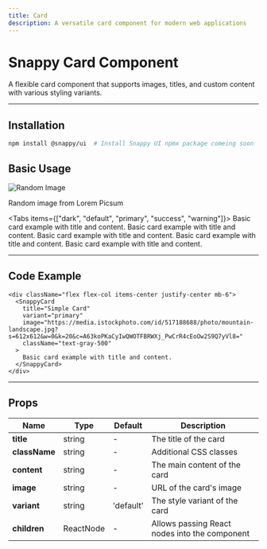 ```yaml
---
title: Card
description: A versatile card component for modern web applications
---
```



# Snappy Card Component

A flexible card component that supports images, titles, and custom content with various styling variants.

---


## Installation

```bash
npm install @snappy/ui  # Install Snappy UI npmx package comeing soon

```

## Basic Usage

<div className="flex flex-col items-center justify-center mb-6 border-1 border-zinc-800 rounded-lg py-5">
  <SnappyCard
    title="Image Card"
    variant="dark"
  >
    <img src="https://picsum.photos/300/200" alt="Random Image" className="rounded-lg"/>
    <p>Random image from Lorem Picsum</p>
  </SnappyCard>

</div>

<Tabs items={["dark", "default", "primary", "success", "warning"]}>
  <Tab value="dark">
    <SnappyCard title="Default Card" variant="dark" className="text-gray-500">
      Basic card example with title and content.
    </SnappyCard>
  </Tab>
  <Tab value="default">
    <SnappyCard title="Default Card" variant="default" className="text-gray-500">
      Basic card example with title and content.
    </SnappyCard>
  </Tab>
  <Tab value="primary">
    <SnappyCard title="Primary Card" variant="primary" className="text-gray-500">
      Basic card example with title and content.
    </SnappyCard>
  </Tab>
  <Tab value="success">
    <SnappyCard title="Success Card" variant="success" className="text-gray-500">
      Basic card example with title and content.
    </SnappyCard>
  </Tab>
  <Tab value="warning">
    <SnappyCard title="Warning Card" variant="warning" className="text-gray-500">
      Basic card example with title and content.
    </SnappyCard>
  </Tab>
</Tabs>

---

## Code Example

```tsx
<div className="flex flex-col items-center justify-center mb-6">
  <SnappyCard
    title="Simple Card"
    variant="primary"
    image="https://media.istockphoto.com/id/517188688/photo/mountain-landscape.jpg?s=612x612&w=0&k=20&c=A63koPKaCyIwQWOTFBRWXj_PwCrR4cEoOw2S9Q7yVl8="
    className="text-gray-500"
  >
    Basic card example with title and content.
  </SnappyCard>
</div>
```


---

## Props

| <b>Name</b>        | <b>Type</b>         | <b>Default</b>   | <b>Description</b>                              |
|------------|-------------|-----------|------------------------------------------|
| **title**  | string      | -         | The title of the card                   |
| **className** | string    | -         | Additional CSS classes                  |
| **content** | string     | -         | The main content of the card            |
| **image**  | string      | -         | URL of the card's image                 |
| **variant** | string     | 'default' | The style variant of the card           |
| **children** | ReactNode | -         | Allows passing React nodes into the component |

